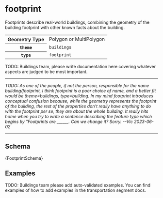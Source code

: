 
# footprint

Footprints describe real-world buildings, combining the geometry of the
building footprint with other known facts about the building.

<table>
  <tr>
    <th>Geometry Type</th>
    <td>Polygon or MultiPolygon</td>
  </tr>
  <tr>
    <th><code>theme</code></th>
    <td><code>buildings</code></td>
  </tr>
  <tr>
    <th><code>type</code></th>
    <td><code>footprint</code></td>
  </tr>
</table>

TODO: Buildings team, please write documentation here covering whatever
      aspects are judged to be most important.

---

*TODO: As one of the people, if not the person, responsible for the name
       building/footprint, I think footprint is a poor choice of name,
       and a better fit would be theme=buildings, type=building. In my
       mind footprint introduces conceptual confusion because, while the
       geometry represents the footprint of the building, the rest of
       the properties don't really have anything to do with the footprint
       per se, they are about the whole building. It really hits home
       when you try to write a sentence describing the feature type
       which begins by "Footprints are ______. Can we change it? Sorry.
       --Vic 2023-06-02*

---

## Schema

<Tabs>
  <TabItem value="browsable" label="Browsable" default>
    <JSONSchemaViewer schema={ yamlLoad(FootprintSchema) } resolverOptions={ generateResolverOptions({remote: true, yamlBasePath: '/buildings'})}/>
  </TabItem>
  <TabItem value="yaml" label="YAML" default>
    <CodeBlock language="jsx">{FootprintSchema}</CodeBlock>
  </TabItem>
</Tabs>

## Examples

<Tabs>
  <TabItem value="1" label="Simple" default>

  </TabItem>
  <TabItem value="2" label="Complex" default>

  </TabItem>
</Tabs>

TODO: Buildings team please add auto-validated examples. You can find
      examples of how to add examples in the transportation segment
      docs.
